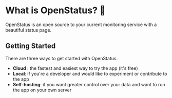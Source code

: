 # What is OpenStatus? 🤔

OpenStatus is an open source to your current monitoring service with a beautiful
status page.

## Getting Started

There are three ways to get started with OpenStatus.

- **Cloud** : the fastest and easiest way to try the app (it's free)
- **Local**: if you're a developer and would like to experiment or contribute to
  the app
- **Self-hosting**: if you want greater control over your data and want to run
  the app on your own server
